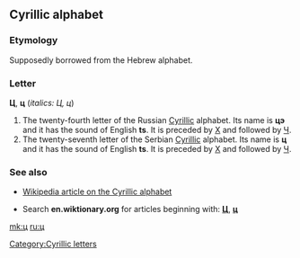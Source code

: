 ==Cyrillic alphabet==

===Etymology===
Supposedly borrowed from the Hebrew alphabet.

===Letter===
'''Ц''', '''ц''' (''italics: Ц, ц'')

# The twenty-fourth letter of the Russian [[Cyrillic]] alphabet. Its name is '''цэ''' {{IPAchar|(tsɛ)}} and it has the sound of English '''ts'''. It is preceded by [[х|Х]] and followed by [[ч|Ч]].
# The twenty-seventh letter of the Serbian [[Cyrillic]] alphabet. Its name is '''ц''' and it has the sound of English '''ts'''. It is preceded by [[х|Х]] and followed by [[ч|Ч]].

===See also===
*[[w:Cyrillic alphabet|Wikipedia article on the Cyrillic alphabet]]

*Search '''en.wiktionary.org''' for articles beginning with: '''[http://en.wiktionary.org/w/index.php?title=Special%3AAllpages&from=%D0%A6&namespace=0 Ц]''', '''[http://en.wiktionary.org/w/index.php?title=Special%3AAllpages&from=%D1%86&namespace=0 ц]'''

[[Category:Cyrillic letters]]

[[mk:ц]]
[[ru:ц]]